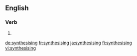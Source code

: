 ==English==

===Verb===
{{head|en}}

# {{present participle of|synthesise|lang=en}}

[[de:synthesising]]
[[fr:synthesising]]
[[ja:synthesising]]
[[fi:synthesising]]
[[vi:synthesising]]